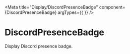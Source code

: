 
<Meta title="Display/DiscordPresenceBadge" component={DiscordPresenceBadge} argTypes={{ }} />


# DiscordPresenceBadge

Display Discord presence badge.

<Story name="PremiumMemberSince">
  <div style={{ fontSize: '16px' }}>
    <Box>
      <DiscordPresenceBadge
        classes={StyleDiscordPresenceDefault}
        badge={"PremiumMemberSince"}
      />
    </Box>
  </div>
</Story>

<Story name="Staff">
  <div style={{ fontSize: '16px' }}>
    <Box>
      <DiscordPresenceBadge
        classes={StyleDiscordPresenceDefault}
        badge={DiscordBadgeEnum.Staff}
      />
    </Box>
  </div>
</Story>

<Story name="Partner">
  <div style={{ fontSize: '16px' }}>
    <Box>
      <DiscordPresenceBadge
        classes={StyleDiscordPresenceDefault}
        badge={DiscordBadgeEnum.Partner}
      />
    </Box>
  </div>
</Story>

<Story name="Hypesquad">
  <div style={{ fontSize: '16px' }}>
    <Box>
      <DiscordPresenceBadge
        classes={StyleDiscordPresenceDefault}
        badge={DiscordBadgeEnum.Hypesquad}
      />
    </Box>
  </div>
</Story>

<Story name="BugHunterLevel1">
  <div style={{ fontSize: '16px' }}>
    <Box>
      <DiscordPresenceBadge
        classes={StyleDiscordPresenceDefault}
        badge={DiscordBadgeEnum.BugHunterLevel1}
      />
    </Box>
  </div>
</Story>

<Story name="HypeSquadOnlineHouse1">
  <div style={{ fontSize: '16px' }}>
    <Box>
      <DiscordPresenceBadge
        classes={StyleDiscordPresenceDefault}
        badge={DiscordBadgeEnum.HypeSquadOnlineHouse1}
      />
    </Box>
  </div>
</Story>

<Story name="HypeSquadOnlineHouse2">
  <div style={{ fontSize: '16px' }}>
    <Box>
      <DiscordPresenceBadge
        classes={StyleDiscordPresenceDefault}
        badge={DiscordBadgeEnum.HypeSquadOnlineHouse2}
      />
    </Box>
  </div>
</Story>

<Story name="HypeSquadOnlineHouse3">
  <div style={{ fontSize: '16px' }}>
    <Box>
      <DiscordPresenceBadge
        classes={StyleDiscordPresenceDefault}
        badge={DiscordBadgeEnum.HypeSquadOnlineHouse3}
      />
    </Box>
  </div>
</Story>

<Story name="PremiumEarlySupporter">
  <div style={{ fontSize: '16px' }}>
    <Box>
      <DiscordPresenceBadge
        classes={StyleDiscordPresenceDefault}
        badge={DiscordBadgeEnum.PremiumEarlySupporter}
      />
    </Box>
  </div>
</Story>

<Story name="TeamPseudoUser">
  <div style={{ fontSize: '16px' }}>
    <Box>
      <DiscordPresenceBadge
        classes={StyleDiscordPresenceDefault}
        badge={DiscordBadgeEnum.TeamPseudoUser}
      />
    </Box>
  </div>
</Story>

<Story name="BugHunterLevel2">
  <div style={{ fontSize: '16px' }}>
    <Box>
      <DiscordPresenceBadge
        classes={StyleDiscordPresenceDefault}
        badge={DiscordBadgeEnum.BugHunterLevel2}
      />
    </Box>
  </div>
</Story>

<Story name="VerifiedBot">
  <div style={{ fontSize: '16px' }}>
    <Box>
      <DiscordPresenceBadge
        classes={StyleDiscordPresenceDefault}
        badge={DiscordBadgeEnum.VerifiedBot}
      />
    </Box>
  </div>
</Story>

<Story name="VerifiedDeveloper">
  <div style={{ fontSize: '16px' }}>
    <Box>
      <DiscordPresenceBadge
        classes={StyleDiscordPresenceDefault}
        badge={DiscordBadgeEnum.VerifiedDeveloper}
      />
    </Box>
  </div>
</Story>

<Story name="CertifiedModerator">
  <div style={{ fontSize: '16px' }}>
    <Box>
      <DiscordPresenceBadge
        classes={StyleDiscordPresenceDefault}
        badge={DiscordBadgeEnum.CertifiedModerator}
      />
    </Box>
  </div>
</Story>

<Story name="BotHTTPInteractions">
  <div style={{ fontSize: '16px' }}>
    <Box>
      <DiscordPresenceBadge
        classes={StyleDiscordPresenceDefault}
        badge={DiscordBadgeEnum.BotHTTPInteractions}
      />
    </Box>
  </div>
</Story>

<Story name="Spammer">
  <div style={{ fontSize: '16px' }}>
    <Box>
      <DiscordPresenceBadge
        classes={StyleDiscordPresenceDefault}
        badge={DiscordBadgeEnum.Spammer}
      />
    </Box>
  </div>
</Story>

<Story name="ActiveDeveloper">
  <div style={{ fontSize: '16px' }}>
    <Box>
      <DiscordPresenceBadge
        classes={StyleDiscordPresenceDefault}
        badge={DiscordBadgeEnum.ActiveDeveloper}
      />
    </Box>
  </div>
</Story>

<Story name="Quarantined">
  <div style={{ fontSize: '16px' }}>
    <Box>
      <DiscordPresenceBadge
        classes={StyleDiscordPresenceDefault}
        badge={DiscordBadgeEnum.Quarantined}
      />
    </Box>
  </div>
</Story>
